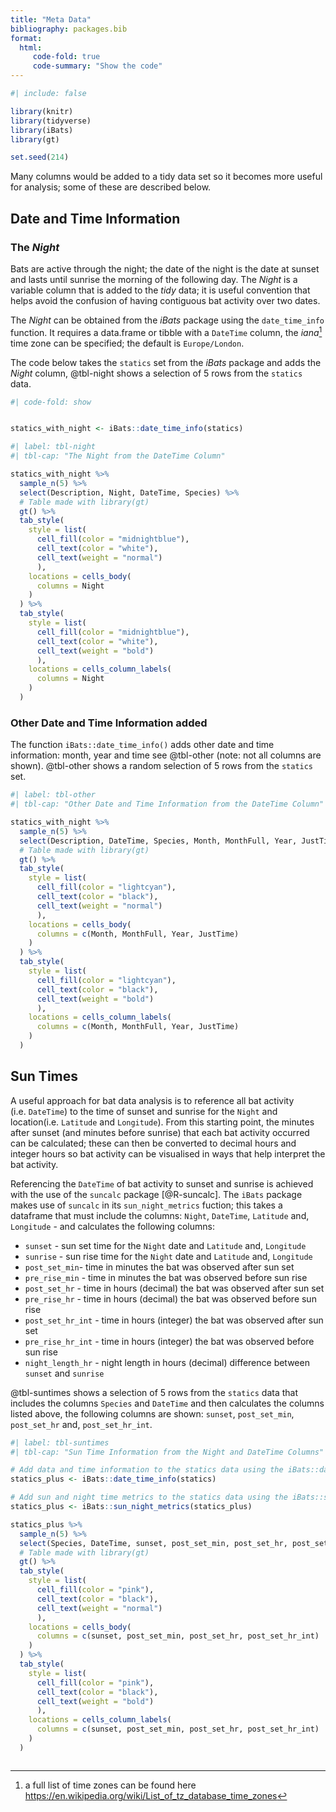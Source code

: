 ```yaml
---
title: "Meta Data"
bibliography: packages.bib
format: 
  html:
     code-fold: true
     code-summary: "Show the code"
---
```


```r
#| include: false

library(knitr)
library(tidyverse)
library(iBats)
library(gt)

set.seed(214)

```

Many columns would be added to a tidy data set so it becomes more useful for analysis; some of these are described below.

## Date and Time Information

### The *Night*

Bats are active through the night; the date of the night is the date at sunset and lasts until sunrise the morning of the following day. The *Night* is a variable column that is added to the *tidy* data; it is useful convention that helps avoid the confusion of having contiguous bat activity over two dates.

The *Night* can be obtained from the *iBats* package using the `date_time_info` function. It requires a data.frame or tibble with a `DateTime` column, the *iana*[^1] time zone can be specified; the default is `Europe/London`.

[^1]: a full list of time zones can be found here <https://en.wikipedia.org/wiki/List_of_tz_database_time_zones>

The code below takes the `statics` set from the *iBats* package and adds the *Night* column, @tbl-night shows a selection of 5 rows from the `statics` data.

```r
#| code-fold: show


statics_with_night <- iBats::date_time_info(statics)

```

```r
#| label: tbl-night
#| tbl-cap: "The Night from the DateTime Column"

statics_with_night %>% 
  sample_n(5) %>% 
  select(Description, Night, DateTime, Species) %>% 
  # Table made with library(gt)
  gt() %>% 
  tab_style(
    style = list(
      cell_fill(color = "midnightblue"),
      cell_text(color = "white"),
      cell_text(weight = "normal")
      ),
    locations = cells_body(
      columns = Night
    )
  ) %>% 
  tab_style(
    style = list(
      cell_fill(color = "midnightblue"),
      cell_text(color = "white"),
      cell_text(weight = "bold")
      ),
    locations = cells_column_labels(
      columns = Night
    )
  )
```

### Other Date and Time Information added

The function `iBats::date_time_info()` adds other date and time information: month, year and time see @tbl-other (note: not all columns are shown). @tbl-other shows a random selection of 5 rows from the `statics` set.

```r
#| label: tbl-other
#| tbl-cap: "Other Date and Time Information from the DateTime Column"

statics_with_night %>% 
  sample_n(5) %>% 
  select(Description, DateTime, Species, Month, MonthFull, Year, JustTime) %>% 
  # Table made with library(gt)
  gt() %>% 
  tab_style(
    style = list(
      cell_fill(color = "lightcyan"),
      cell_text(color = "black"),
      cell_text(weight = "normal")
      ),
    locations = cells_body(
      columns = c(Month, MonthFull, Year, JustTime)
    )
  ) %>% 
  tab_style(
    style = list(
      cell_fill(color = "lightcyan"),
      cell_text(color = "black"),
      cell_text(weight = "bold")
      ),
    locations = cells_column_labels(
      columns = c(Month, MonthFull, Year, JustTime)
    )
  )
```

## Sun Times

A useful approach for bat data analysis is to reference all bat activity (i.e. `DateTime`) to the time of sunset and sunrise for the `Night` and location(i.e. `Latitude` and `Longitude`). From this starting point, the minutes after sunset (and minutes before sunrise) that each bat activity occurred can be calculated; these can then be converted to decimal hours and integer hours so bat activity can be visualised in ways that help interpret the bat activity.

Referencing the `DateTime` of bat activity to sunset and sunrise is achieved with the use of the `suncalc` package [@R-suncalc]. The `iBats` package makes use of `suncalc` in its `sun_night_metrics` fuction; this takes a dataframe that must include the columns: `Night`, `DateTime`, `Latitude` and, `Longitude` - and calculates the following columns:

-   `sunset` - sun set time for the `Night` date and `Latitude` and, `Longitude`
-   `sunrise` - sun rise time for the `Night` date and `Latitude` and, `Longitude`
-   `post_set_min`- time in minutes the bat was observed after sun set
-   `pre_rise_min` - time in minutes the bat was observed before sun rise
-   `post_set_hr` - time in hours (decimal) the bat was observed after sun set
-   `pre_rise_hr` - time in hours (decimal) the bat was observed before sun rise
-   `post_set_hr_int` - time in hours (integer) the bat was observed after sun set
-   `pre_rise_hr_int` - time in hours (integer) the bat was observed before sun rise\
-   `night_length_hr` - night length in hours (decimal) difference between `sunset` and `sunrise`

@tbl-suntimes shows a selection of 5 rows from the `statics` data that includes the columns `Species` and `DateTime` and then calculates the columns listed above, the following columns are shown: `sunset`, `post_set_min`, `post_set_hr` and, `post_set_hr_int`.

```r
#| label: tbl-suntimes
#| tbl-cap: "Sun Time Information from the Night and DateTime Columns"

# Add data and time information to the statics data using the iBats::date_time_info
statics_plus <- iBats::date_time_info(statics)

# Add sun and night time metrics to the statics data using the iBats::sun_night_metrics() function.
statics_plus <- iBats::sun_night_metrics(statics_plus)

statics_plus %>% 
  sample_n(5) %>% 
  select(Species, DateTime, sunset, post_set_min, post_set_hr, post_set_hr_int) %>% 
  # Table made with library(gt)
  gt() %>% 
  tab_style(
    style = list(
      cell_fill(color = "pink"),
      cell_text(color = "black"),
      cell_text(weight = "normal")
      ),
    locations = cells_body(
      columns = c(sunset, post_set_min, post_set_hr, post_set_hr_int)
    )
  ) %>% 
  tab_style(
    style = list(
      cell_fill(color = "pink"),
      cell_text(color = "black"),
      cell_text(weight = "bold")
      ),
    locations = cells_column_labels(
      columns = c(sunset, post_set_min, post_set_hr, post_set_hr_int)
    )
  )



```
